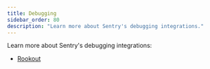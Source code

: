 ```yaml
---
title: Debugging
sidebar_order: 80
description: "Learn more about Sentry's debugging integrations."
---
```


Learn more about Sentry's debugging integrations:

- [Rookout](/organization/integrations/debugging/rookout/)

